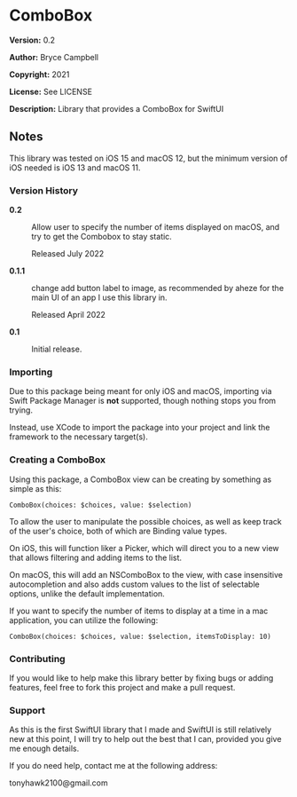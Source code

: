 =ComboBox=

'''Version:''' 0.2

'''Author:''' Bryce Campbell

'''Copyright:''' 2021

'''License:''' See LICENSE

'''Description:''' Library that provides a ComboBox for SwiftUI

==Notes==

This library was tested on iOS 15 and macOS 12, but the minimum version of iOS needed is iOS 13 and macOS 11.

===Version History===

<dl>
<dt style="font-weight:bold">0.2</dt>
<dd>
<p>Allow user to specify the number of items displayed on macOS, and try to get the Combobox to stay static.</p>
<p>Released July 2022</p>
</dd>
<dt style="font-weight:bold">0.1.1</dt>
<dd>
<p>change add button label to image, as recommended by aheze for the main UI of an app I use this library in.</p>
<p>Released April 2022</p>
</dd>
<dt style="font-weight:bold">0.1</dt>
<dd>
<p>Initial release.</p>
</dl>

===Importing===

Due to this package being meant for only iOS and macOS, importing via Swift Package Manager is <strong>not</strong> supported, though nothing stops you from trying.

Instead, use XCode to import the package into your project and link the framework to the necessary target(s).

===Creating a ComboBox===

Using this package, a ComboBox view can be creating by something as simple as this:

<pre>
ComboBox(choices: $choices, value: $selection)
</pre>

To allow the user to manipulate the possible choices, as well as keep track of the user's choice, both of which are Binding value types.

On iOS, this will function liker a Picker, 
which will direct you to a new view that allows filtering 
and adding items to the list.

On macOS, this will add an NSComboBox to the view, 
with case insensitive autocompletion and also adds custom values to the list
of selectable options, unlike the default implementation.

If you want to specify the number of items to display at a time in a mac application, you can utilize the following:

<pre>
ComboBox(choices: $choices, value: $selection, itemsToDisplay: 10)
</pre>

===Contributing===

If you would like to help make this library better by fixing bugs or adding features, feel free to fork this project and make a pull request.

===Support===

As this is the first SwiftUI library that I made and SwiftUI is still 
relatively new at this point, I will try to help out the best that I can, 
provided you give me enough details.

If you do need help, contact me at the following address:

tonyhawk2100@gmail.com
